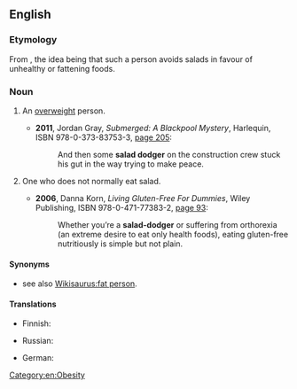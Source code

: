 ==English==
{{was wotd|2012|June|19}}

===Etymology===
From {{compound|salad|dodger|lang=en}}, the idea being that such a person avoids salads in favour of unhealthy or fattening foods.

===Noun===
{{en-noun|head=[[salad]] [[dodger]]}}

# {{context|informal|derogatory|lang=en}} An [[overweight]] person.
#* '''2011''', Jordan Gray, ''Submerged: A Blackpool Mystery'', Harlequin, ISBN 978-0-373-83753-3, [http://books.google.com/books?id=oBpud6M6l5kC&pg=PT149&dq=%22salad+dodger%22 page 205]:
#*: And then some '''salad dodger''' on the construction crew stuck his gut in the way trying to make peace.
# {{context|informal|lang=en}} One who does not normally eat salad.
#* '''2006''', Danna Korn, ''Living Gluten-Free For Dummies'', Wiley Publishing, ISBN 978-0-471-77383-2, [http://books.google.com/books?id=IFsQy0Qpcm8C&pg=PA93&dq=%22salad+dodger%22 page 93]:
#*: Whether you’re a '''salad-dodger''' or suffering from orthorexia (an extreme desire to eat only health foods), eating gluten-free nutritiously is simple but not plain.

====Synonyms====
*{{sense|overweight person}} see also [[Wikisaurus:fat person]].

====Translations====
{{trans-top|overweight person}}
* Finnish: {{t+|fi|punkero}}
{{trans-mid}}
* Russian: {{t+|ru|толстяк|tr=tolstják}}
{{trans-bottom}}

{{trans-top|one who does not normally eat salad}}
{{trans-mid}}
* German: {{t|de|Salatverschmäher|m}}
{{trans-bottom}}

[[Category:en:Obesity]]